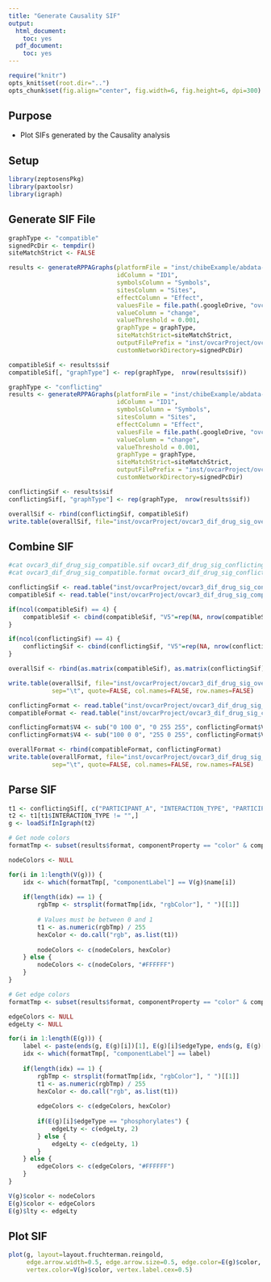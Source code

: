 ```yaml
---
title: "Generate Causality SIF"
output:
  html_document:
    toc: yes
  pdf_document:
    toc: yes
---
```


```r
require("knitr")
opts_knit$set(root.dir="..")
opts_chunk$set(fig.align="center", fig.width=6, fig.height=6, dpi=300)

```

## Purpose
* Plot SIFs generated by the Causality analysis

## Setup 
```r
library(zeptosensPkg)
library(paxtoolsr)
library(igraph)
```

## Generate SIF File
```r
graphType <- "compatible"
signedPcDir <- tempdir()
siteMatchStrict <- FALSE

results <- generateRPPAGraphs(platformFile = "inst/chibeExample/abdata-chibe.txt", 
                              idColumn = "ID1", 
                              symbolsColumn = "Symbols",  
                              sitesColumn = "Sites",
                              effectColumn = "Effect", 
                              valuesFile = file.path(.googleDrive, "ovcar_project/ozgun_data/ozgun_data/dif_drug_sig/ovcar3_dif_drug_sig.txt"), 
                              valueColumn = "change", 
                              valueThreshold = 0.001,
                              graphType = graphType, 
                              siteMatchStrict=siteMatchStrict,
                              outputFilePrefix = "inst/ovcarProject/ovcar3_dif_drug_sig_compatible",
                              customNetworkDirectory=signedPcDir)

compatibleSif <- results$sif
compatibleSif[, "graphType"] <- rep(graphType,  nrow(results$sif))

graphType <- "conflicting"
results <- generateRPPAGraphs(platformFile = "inst/chibeExample/abdata-chibe.txt", 
                              idColumn = "ID1", 
                              symbolsColumn = "Symbols",  
                              sitesColumn = "Sites",
                              effectColumn = "Effect", 
                              valuesFile = file.path(.googleDrive, "ovcar_project/ozgun_data/ozgun_data/dif_drug_sig/ovcar3_dif_drug_sig.txt"), 
                              valueColumn = "change", 
                              valueThreshold = 0.001,
                              graphType = graphType, 
                              siteMatchStrict=siteMatchStrict,
                              outputFilePrefix = "inst/ovcarProject/ovcar3_dif_drug_sig_conflicting",
                              customNetworkDirectory=signedPcDir)

conflictingSif <- results$sif
conflictingSif[, "graphType"] <- rep(graphType,  nrow(results$sif))

overallSif <- rbind(conflictingSif, compatibleSif)
write.table(overallSif, file="inst/ovcarProject/ovcar3_dif_drug_sig_overall.sif", sep="\t", row.names=FALSE, quote=FALSE)
```

## Combine SIF
```r
#cat ovcar3_dif_drug_sig_compatible.sif ovcar3_dif_drug_sig_conflicting.sif > ovcar3_dif_drug_sig_overall.sif
#cat ovcar3_dif_drug_sig_compatible.format ovcar3_dif_drug_sig_conflicting.format > ovcar3_dif_drug_sig_overall.format

conflictingSif <- read.table("inst/ovcarProject/ovcar3_dif_drug_sig_conflicting.sif", sep="\t", fill=TRUE, row.names=NULL)
compatibleSif <- read.table("inst/ovcarProject/ovcar3_dif_drug_sig_compatible.sif", sep="\t", fill=TRUE, row.names=NULL)

if(ncol(compatibleSif) == 4) {
    compatibleSif <- cbind(compatibleSif, "V5"=rep(NA, nrow(compatibleSif)))
}

if(ncol(conflictingSif) == 4) {
    conflictingSif <- cbind(conflictingSif, "V5"=rep(NA, nrow(conflictingSif)))    
}

overallSif <- rbind(as.matrix(compatibleSif), as.matrix(conflictingSif))

write.table(overallSif, file="inst/ovcarProject/ovcar3_dif_drug_sig_overall.sif", 
            sep="\t", quote=FALSE, col.names=FALSE, row.names=FALSE)

conflictingFormat <- read.table("inst/ovcarProject/ovcar3_dif_drug_sig_conflicting.format", sep="\t")
compatibleFormat <- read.table("inst/ovcarProject/ovcar3_dif_drug_sig_compatible.format", sep="\t")

conflictingFormat$V4 <- sub("0 100 0", "0 255 255", conflictingFormat$V4)
conflictingFormat$V4 <- sub("100 0 0", "255 0 255", conflictingFormat$V4)

overallFormat <- rbind(compatibleFormat, conflictingFormat)
write.table(overallFormat, file="inst/ovcarProject/ovcar3_dif_drug_sig_overall.format", 
            sep="\t", quote=FALSE, col.names=FALSE, row.names=FALSE)
```

## Parse SIF 
```r
t1 <- conflictingSif[, c("PARTICIPANT_A", "INTERACTION_TYPE", "PARTICIPANT_B")]
t2 <- t1[t1$INTERACTION_TYPE != "",]
g <- loadSifInIgraph(t2)

# Get node colors
formatTmp <- subset(results$format, componentProperty == "color" & componentType == "node", select = c(componentLabel, rgbColor))

nodeColors <- NULL 

for(i in 1:length(V(g))) {
    idx <- which(formatTmp[, "componentLabel"] == V(g)$name[i])
    
    if(length(idx) == 1) {
        rgbTmp <- strsplit(formatTmp[idx, "rgbColor"], " ")[[1]]
        
        # Values must be between 0 and 1
        t1 <- as.numeric(rgbTmp) / 255
        hexColor <- do.call("rgb", as.list(t1))
        
        nodeColors <- c(nodeColors, hexColor)
    } else {
        nodeColors <- c(nodeColors, "#FFFFFF")
    }
}

# Get edge colors 
formatTmp <- subset(results$format, componentProperty == "color" & componentType == "edge", select = c(componentLabel, rgbColor))

edgeColors <- NULL 
edgeLty <- NULL

for(i in 1:length(E(g))) {
    label <- paste(ends(g, E(g)[i])[1], E(g)[i]$edgeType, ends(g, E(g)[i])[2], sep=" ")
    idx <- which(formatTmp[, "componentLabel"] == label)
    
    if(length(idx) == 1) {
        rgbTmp <- strsplit(formatTmp[idx, "rgbColor"], " ")[[1]]
        t1 <- as.numeric(rgbTmp) / 255
        hexColor <- do.call("rgb", as.list(t1))
        
        edgeColors <- c(edgeColors, hexColor)
        
        if(E(g)[i]$edgeType == "phosphorylates") {
            edgeLty <- c(edgeLty, 2)            
        } else {
            edgeLty <- c(edgeLty, 1) 
        }
    } else {
        edgeColors <- c(edgeColors, "#FFFFFF")
    }
}

V(g)$color <- nodeColors
E(g)$color <- edgeColors
E(g)$lty <- edgeLty
```

## Plot SIF
```r
plot(g, layout=layout.fruchterman.reingold, 
     edge.arrow.width=0.5, edge.arrow.size=0.5, edge.color=E(g)$color, edge.lty=E(g)$lty,
     vertex.color=V(g)$color, vertex.label.cex=0.5)
```









